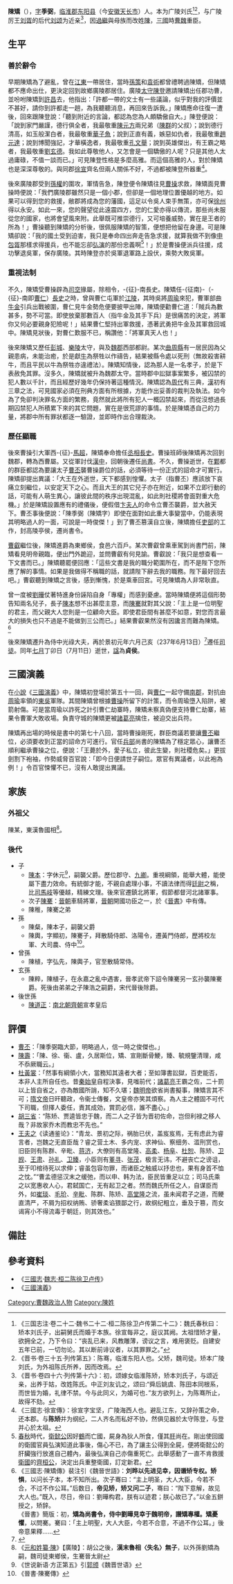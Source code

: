 {{東亞男性歷史人物
|名稱 = 陳矯
|身份 = 曹魏大臣
|國家 = [[中國|中國]]
|時代 =  [[曹魏|曹魏]]
|主君 =
|屆數 =
|最高職務 =[[司徒|司徒]]
|前任 = 
|繼任 = 
|圖片名稱 =
|圖片大小 =
|圖片說明 =
|姓 =劉→陳
|名 =矯
|姓名 =
|字 =季弼
|號=
|名乘 = <!--琉球士族用-->
|官職 =
|封爵 =
|封號 =
|位階 =
|御稱號 = <!--日本皇族之稱號-->
|宮號1 = <!--日本皇族之宮號-->
|宮號2 = <!--朝鮮王族之宮號-->
|封地 =
|神號 =
|尊號 =
|族裔 = 
|旗籍 = <!--清朝旗人專用-->
|氏族 =
|籍貫 = 廣陵東陽
|本貫 = <!--朝鮮人用-->
|祖籍 =
|本籍 =
|出身地 =
|府邸 =
|世系 = 
|初名 =
|乳名 = <!--日本、朝鮮、琉球以外人物用-->
|幼名 = <!--日本人用-->
|兒名 = <!--朝鮮人用-->
|童名 = <!--琉球人用-->
|小字 =
|別名 =
|法號 =
|院號 =
|其他名號 =
|出生日期 =
|出生地點 =
|婚年 =
|逝世日期 =237年
|逝世地點 =
|廟號 =
|諡號 =
|墓葬 =
|祠廟 =
|父親 =
|嫡母 =
|母親 =
|繼父=
|繼母=
|養父=
|養母=
|猶父= <!--日本人用-->
|烏帽子親= <!--日本人、琉球人用-->
|元配 =
|正室 =
|妻 =刘氏
|繼室 =
|平妻 =
|側室 =
|元配之父 =
|元配之嫡母 =
|元配之母 =
|正室之父 =
|正室之嫡母 =
|正室之母 =
|妻之父 =刘颂
|妻之嫡母 =
|妻之母 =
|繼室之父 =
|繼室之嫡母 =
|繼室之母 =
|平妻之父 =
|平妻之嫡母 =
|平妻之母 =
|兄弟 =
|姊妹 =
|嫡兄弟 =
|嫡姊妹 =
|庶兄弟 =
|庶姊妹 =
|同胞兄弟 =
|同胞姊妹 =
|異母兄弟 =
|異母姊妹 =
|異父兄弟 =
|異父姊妹 =
|繼兄弟 =
|繼姊妹 =
|子 =陳本、陳騫、陳稚
|女 =
|嫡子 =
|嫡女 =
|庶子 =
|庶女 =
|養子 =
|養女 =
|猶子 = <!--日本人用-->
|婿養子 = <!--日本人用-->
|烏帽子子 = <!--日本人用-->
|繼子 =
|繼女 =
|其他親屬 =
|出身 = <!---此处指科举出身--->
|功名 = 
|經歷 = 
|著作 =
|注釋 =
}}
'''陳矯'''（{{bd|2世紀||237年|7月11日|catIdx=C陳}}），[[表字|字]]'''季弼'''，[[临淮郡|临淮郡]][[东阳县_(秦朝)|东阳县]]（今[[安徽|安徽]][[天长市|天长市]]）人。本为广陵刘氏<ref>《三国志注·卷二十二·魏书二十二·桓二陈徐卫卢传第二十二》：魏氏春秋曰：矫本刘氏子，出嗣舅氏而婚于本族。徐宣每非之，庭议其阙。太祖惜矫才量，欲拥全之，乃下令曰：“丧乱已来，风教雕薄，谤议之言，难用褒贬。自建安五年已前，一切勿论。其以断前诽议者，以其罪罪之。”</ref><ref>《晋书·卷三十五·列传第五》：陈骞，临淮东阳人也。父矫，魏司徒。矫本广陵刘氏，为外祖陈氏所养，因而改焉。</ref>，与广陵厉王[[刘胥|刘胥]]的后代[[刘颂|刘颂]]为近亲<ref>《晋书·卷四十六·列传第十六》：初，颂嫁女临淮陈矫，矫本刘氏子，与颂近亲，出养于姑，改姓陈氏。中正刘友讥之，颂曰:“舜后姚虞、陈田本同根系，而世皆为婚，礼律不禁。今与此同义，为婚可也．”友方欲列上，为陈骞所止，故得不劾。</ref>，因[[過繼|過繼]]與母族而改姓[[陳|陳]]，[[三國|三國]]時[[曹魏|曹魏]]重臣。

==生平==
===善於辭令===
早期陳矯為了避亂，曾在[[江東|江東]]一帶居住，當時[[孫策|孫策]]和[[袁術|袁術]]都曾禮聘過陳矯，但陳矯都不應命出仕，更決定回到故鄉廣陵郡居住。廣陵[[太守|太守]][[陳登|陳登]]邀請陳矯出任郡功曹，並吩咐陳矯到[[許昌_(東漢)|許昌]]去，他指出：「許都一帶的文士有一些議論，似乎對我的評價並不甚好，請你到許都走一趟，為我聽聽消息，再回來告訴我。」陳矯應命往復一遭後，回來跟陳登說：「聽到附近的言論，都認為您為人頗驕傲自大。」陳登便說：「說到家門嚴謹，德行俱全者，我最敬重[[陳紀_(潁川)|陳元方]]兩兄弟（[[陈群_(三国)|陳群]]的父叔）；說到德行清高，如玉般潔白者，我最敬重[[华歆|華子魚]]；說到正直有義，嫉惡如仇者，我最敬重[[趙昱_(東漢)|趙元達]]；說到博聞強記，才華橫逸者，我最敬重[[孔融|孔文舉]]；說到英雄傑出，有王霸之略者，我最敬重[[刘备|劉玄德]]。我如此尊敬他人，又怎會是一個驕傲的人呢？只是其他人太過庸碌，不值一談而已。」可見陳登性格是多麼高雅。而這個高雅的人，對於陳矯也是深深尊敬的。與同郡[[徐宣_(三國)|徐宣]]齊名但兩人關係不好，不過都被陳登所器重<ref>《三國志·徐宣傳》：徐宣字宝坚，广陵海西人也。避乱江东，又辞孙策之命，还本郡。与'''陈矫'''并为纲纪，二人齐名而私好不协，然俱见器於太守陈登，与登并心於太祖。</ref>。

後來廣陵郡受到[[孫權|孫權]]的圍攻，軍情告急，陳登便令陳矯往見[[曹操|曹操]]求救，陳矯面見曹操時便說：「我們廣陵郡雖然只是一個小郡，但卻是一個地理位置優越的地方。如果可以得到您的救援，敝郡將成為您的藩國，這足以令吳人束手無策，亦可保[[徐州_(三国至明朝)|徐州]]得以永安。如此一來，您的聲望從此遠震四方，您的仁愛亦得以傳流，那些尚未服從您的國家，也將會望風來附。此舉既可推崇德行，又可培養威勢，實在是王者的所為！」曹操聽到陳矯的分析後，很佩服陳矯的智策，便想把他留在身邊。可是陳矯卻說：「我的國土受到迫害，我只是奉命四出奔走告急求援，就算我做不到像[[申包胥|申包胥]]那樣求得援兵，也不能忘卻[[弘演|弘演]]的那份忠義啊<ref>[[春秋时期|春秋]]時代，[[衛懿公|衛懿公]]因好[[鶴|鶴]]而亡國，屍身為狄人所食，僅其[[肝|肝]]尚在。剛出使回國的衛國官員弘演知道此事後，傷心不已，為了讓主公得到全屍，便將衛懿公的肝臟強行放進自己體內，最後弘演自己亦傷重死亡。此舉感動了一直不肯救援[[衛國|衛國]]的[[齊桓公|齊桓公]]，決定出兵重整衛國，訂定新君。</ref>！」於是曹操便派兵往援，成功擊退吳軍，保存廣陵。其時陳登亦於吳軍退軍路上設伏，乘勢大敗吳軍。

===重視法制===
不久，陳矯受曹操辟為[[司空|司空]]掾屬，除相令，-{征}-南長史。陳矯任-{征南}-（-{征}-南即[[曹仁|曹仁]]）[[長史|長史]]之時，曾與曹仁屯軍於[[江陵|江陵]]，其時吳將[[周瑜|周瑜]]來犯，曹軍部曲[[牛金|牛金]]引兵出戰被圍，曹仁見牛金勢危便要披甲出陣，陳矯便勸曹仁道：「賊兵為數甚多，勢不可當。即使放棄那數百人（指牛金及其手下兵）是很痛苦的決定，將軍你又何必要親身犯險呢！」結果曹仁堅持出軍救援，憑著武勇把牛金及其軍救回城中。陳矯見狀後，對曹仁歎服不已，稱讚他：「將軍真天人也！」

後來陳矯又歷任[[彭城郡|彭城]]、[[乐陵郡|樂陵]]太守，與及[[魏郡|魏郡]]西部都尉。某次[[曲周縣|曲周縣]]有一居民因為父親患病，未能治癒，於是獻[[牛|牛]]為祭牲以作禱告，結果被縣令處以死刑（無故殺害耕牛，而且平民以牛為祭牲亦違禮法）。陳矯知情後，認為那人是一名孝子，於是下表赦免其罪。沒多久，陳矯就被升為魏郡太守。當時郡中訟獄事案繁多，被囚禁的犯人數以千計，而且經歷好幾年仍保持著這種情況。陳矯認為[[周代|周代]]有三典，[[漢|漢]]初有三章之法，可見國家必須在刑典方面有所根據，方能作出妥善的裁判及執法。如今為了免卻判決罪名方面的繁務，竟然就此將所有犯人一概囚禁起來，而從沒想過長期囚禁犯人所積累下來的其它問題，實在是很荒謬的事情。於是陳矯憑自己的力量，將郡中所有罪狀都逐一驗證，並即時作出合理裁決。

===歷任顯職===
後來曹操引大軍西-{征}-[[馬超|馬超]]，陳矯奉命擔任[[丞相|丞相]][[長史|長史]]。曹操班師後陳矯再次回到魏郡，轉為西曹屬。又從軍討伐[[漢中郡|漢中]]，回朝後遷任[[尚书_(官职)|尚書]]。不久，曹操逝世，在[[鄴|鄴]]都的群臣都認為要讓太子[[曹丕|曹丕]]襲曹操爵位的話，必須等待一份正式的詔命才可實行。陳矯卻提出異議：「大王在外逝世，天下都感到惶懼。太子（指曹丕）應該放下哀痛立刻繼位，以安定天下之心。而且大王的其它兒子亦在附近，如果不立即行動的話，可能有人萌生異心，讓彼此間的秩序出現混亂，如此則社稷將會面對重大危機。」於是陳矯設置應有的禮儀後，便假借[[武宣卞皇后|卞夫人]]的命令立曹丕襲爵，並大赦天下。曹丕事後便說：「陳季弼（陳矯字）即使在面對如此重大事變當中，仍能表現其明略過人的一面，可說是一時俊傑！」到了曹丕篡漢自立後，陳矯擔任[[吏部|吏部]]的工作，封高陵亭侯，遷尚書令。

[[曹叡|曹叡]]繼位後，陳矯進爵為東鄉侯，食邑六百戶。某次曹叡曾乘車駕到尚書門前，陳矯看見明帝親臨，便出門外跪迎，並問曹叡有何見諭。曹叡說：「我只是想查看一下文書而已。」陳矯聽罷便回應：「這些文書是我的職分範圍所在，而不是陛下您所應了解的事情。如果是我做得不稱職的話，就請陛下辭去我的職務。陛下最好回去吧。」曹叡聽到陳矯之言後，感到慚愧，於是乘車回宮。可見陳矯為人非常耿直。

曾一度被[[劉曄|劉曄]]仗著特進身份誣陷自身「專權」而感到憂慮。當時陳矯便將這個形勢告知兩名兒子，長子[[陳本|陳本]]想不出甚麼主意，而[[陳騫|陳騫]]就對其父說：「主上是一位明聖的君主，而父親大人您則是一位顧命大臣。即使君臣間有甚麼不如意，對您而言最大的損失也只不過是不能做到三公而已。」結果曹叡果然沒有因讒言而難為陳矯。<ref>《三國志·陳矯傳》裴注引《魏晉世語》：'''刘晔以先进见幸，因谮矫专权。矫惧'''，以问长子本，本不知所出。次子骞曰：“主上明圣，大人大臣，今若不合，不过不作公耳。”后数日，'''帝见矫，矫又问二子'''，骞曰：“陛下意解，故见大人也。”既入，尽日，帝曰：劉曄构君，朕有以迹君；朕心故已了。”以金五鉼授之，矫辞。<br>《晉書》簡版：初，'''矯為尚書令，侍中劉曄見幸于魏明帝，譖矯專權。矯憂懼'''，以問騫。騫曰：「主上明聖，大人大臣，今若不合意，不過不作公耳。」後帝意果釋……</ref>

後來陳矯遷升為侍中光祿大夫，再於景初元年六月己亥（237年6月13日）<ref>{{Cite web |url=http://sinocal.sinica.edu.tw/ |title=兩千年中西曆換算 |accessdate=2020-09-21 |archive-date=2017-08-11 |archive-url=https://web.archive.org/web/20170811161733/http://sinocal.sinica.edu.tw/ |dead-url=yes }}</ref>遷任[[司徒|司徒]]。同年[[七月|七月]]丁卯日（7月11日）逝世，[[谥号|諡]]為'''貞侯'''。

==三國演義==
在[[小說|小說]]《[[三國演義|三國演義]]》中，陳矯初登場於第五十一回，與[[曹仁|曹仁]]一起守備[[南郡|南郡]]，對抗由[[周瑜|周瑜]]率領的[[東吳|東吳]]軍隊。其間陳矯曾根據[[曹操|曹操]]所留下的計策，而令周瑜墮入陷阱，被箭射傷。可是當周瑜以詐死之計引曹仁劫寨時，陳矯未察真偽便支持曹仁劫寨，結果令曹軍大敗收場。負責守城的陳矯更被[[諸葛亮|諸葛亮]]擒住，被迫交出兵符。

陳矯再出場的時候是書中的第七十八回，當時曹操剛死，群臣商議若要讓[[曹丕|曹丕]]繼位，必須要收到正當的詔命方可進行。官任[[兵部|兵部]]尚書的陳矯為了穩定眾心，讓曹丕順利繼承曹操之位，便說：「王薨於外，愛子私立，彼此生變，則社稷危矣。」更拔劍割下袍袖，作勢威脅百官說：「即今日便請世子嗣位。眾官有異議者，以此袍為例！」令百官悚懼不已，沒有人敢提出異議。

==家族==
===外祖父===
陳某，東漢魯國相<ref>《[[s:元和姓纂_(四庫全書本)/卷03|元和姓纂·陳]]》【廣陵】：胡公之後，'''漢末魯相〈失名〉無子'''，以外孫劉矯為嗣，魏司徒東鄉侯，生騫晉太尉</ref>。

===後代===
*子
**[[陳本|陳本]]：字休元<ref>《世说新语·方正第五》引[[郭颁|郭颁]]《魏晋世语》</ref>，嗣襲父爵。歷位郡守、[[九卿|九卿]]。重視綱領，能舉大體，能使屬下盡力效命。有統御才能，不親自處理小事，不讀法律而得[[廷尉|廷尉]]之稱，比[[司馬岐|司馬岐]]等優越，精練文理。後來官遷鎮北將軍，假節都督河北諸軍事。
**次子[[陳騫|陳騫]]：[[晉朝|晉朝]]車騎將軍，[[晉朝|晉朝]]開國功臣之一，於《[[晉書|晉書]]》中有傳。
**陳稚，陳騫之弟
*孫
**陳粲，陳本子，嗣襲父爵
**陳輿，字顯初，陳騫子，拜散騎侍郎、洛陽令，遷黃門侍郎，歷將校左軍、大司農、侍中<ref>《晉書·陳騫傳》</ref>。
*曾孫
**陳植，字弘先，陳輿子，官至散騎常侍。
*玄孫
**陳粹，陳植子，在永嘉之亂中遇害，晉孝武帝下詔令陳騫另一玄孙襲陳騫爵。死後由弟弟之子陳浩之嗣爵，宋代晉後除爵。
*後世孫
**[[陳道正|陳道正]]：[[南北朝|南北朝]][[南齐|齊朝]]宣孝皇后

==評價==
*[[曹丕|曹丕]]：「陳季弼臨大節，明略過人，信一時之俊傑也。」
*[[陳壽|陳壽]]：「陳、徐、衞、盧，久居斯位，矯、宣剛斷骨鯁，臻、毓規鑒清理，咸不忝厥職云。」
*[[杜黃裳|杜黃裳]]：「然事有綱領小大，當務知其遠者大者；至如簿書訟獄，百吏能否，本非人主所自任也。昔[[秦始皇|秦始皇]]自程決事，見嗤前代；[[諸葛亮|諸葛亮]]王霸之佐，二十罰以上皆自省之，亦為敵國所誚，知不久堪；[[曹叡|魏明帝]]欲省尚書擬事，陳矯言其不可；[[隋文帝|隋文帝]]日旰聽政，令衞士傳餐，文皇帝亦笑其煩察。為人主之體固不可代下司職，但擇人委任，責其成効，賞罰必信，誰不盡心。」
*[[胡三省|胡三省]]：“陈矫、贾逵皆忠于魏，而二人之子皆为晋初佐命，岂但利禄之移人哉？非故家乔木而教忠不先也。”
*[[王夫之|王夫之]]《读通鉴论》：“青龙、景初之际，祸胎已伏，盖岌岌焉，无有虑此为睿言者，岂魏之无直臣哉？睿之营土木、多内宠、求神仙、察细务、滥刑赏也，旧臣则有陈群、辛毗、[[蒋济|蒋济]]，大僚则有高堂隆、[[高柔|高柔]]、[[杨阜|杨阜]]、[[杜恕|杜恕]]、陈矫、[[卫觊|卫觊]]、[[王肃_(三国)|王肃]]、[[孙礼|孙礼]]、[[卫臻|卫臻]]，小臣则有[[董寻|董寻]]、[[张茂|张茂]]，极言无讳，不避丧亡之谤诅，至于叩棺待死以求伸；睿虽包容勿罪，而诸臣之触威以抒忠也，果有身首不恤之忱。”“曹孟德惩汉末之缓弛，而以申、韩为法，臣民皆重足以立；司马氏乘之以宽惠收人心，君弑国亡，无有起卫之者。然而魏氏所任之人，自谋臣而外，如[[崔琰|崔琰]]、[[毛玠|毛玠]]、[[辛毗|辛毗]]、陈群、陈矫、[[高堂隆|高堂隆]]之流，虽未闻君子之道，而鲠直清严，不屑为招权纳贿、骄奢柔谄猥鄙之行，故纲纪粗立，垂及于篡，而女谒宵小不得流毒于朝廷，则其效也。”

==備註==
{{reflist}}

==參考資料==
*《[[三國志|三國志]]·[[s:三國志/卷22|魏志·桓二陈徐卫卢传]]》
*《[[三國演義|三國演義]]》

{{三国志}}
[[Category:曹魏政治人物|Category:曹魏政治人物]]
[[Category:陳姓|Category:陳姓]]